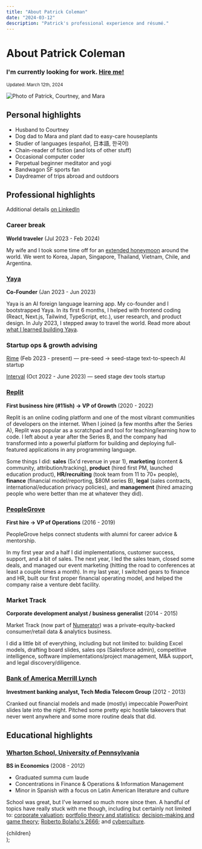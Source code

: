 ```yaml
---
title: "About Patrick Coleman"
date: "2024-03-12"
description: "Patrick's professional experience and résumé."
---
```



# About Patrick Coleman

### I'm currently looking for work. [Hire me!](/hireme)

<small>
  Updated: <time dateTime={date}>March 12th, 2024</time>
</small>

<Image
  src="/images/patrick-courtney-mara.jpeg"
  className="mx-auto"
  alt="Photo of Patrick, Courtney, and Mara"
  width={600}
  height={400}
/>

## Personal highlights

- Husband to Courtney
- Dog dad to Mara and plant dad to easy-care houseplants
- Studier of languages (español, 日本語, 한국어)
- Chain-reader of fiction (and lots of other stuff)
- Occasional computer coder
- Perpetual beginner meditator and yogi
- Bandwagon SF sports fan
- Daydreamer of trips abroad and outdoors

## Professional highlights

Additional details [on LinkedIn](https://www.linkedin.com/in/patrickscoleman/details/experience/)

### Career break

**World traveler** (Jul 2023 - Feb 2024)

My wife and I took some time off for an [extended honeymoon](/posts/honeymoon) around the world. We went to Korea, Japan, Singapore, Thailand, Vietnam, Chile, and Argentina.

### [Yaya](https://www.yaya.press/)

**Co-Founder** (Jan 2023 - Jun 2023)

Yaya is an AI foreign language learning app. My co-founder and I bootstrapped Yaya. In its first 6 months, I helped with frontend coding (React, Next.js, Tailwind, TypeScript, etc.), user research, and product design. In July 2023, I stepped away to travel the world. Read more about [what I learned building Yaya](/posts/yaya).

### Startup ops & growth advising

[Rime](https://rime.ai/) (Feb 2023 - present) — pre-seed → seed-stage text-to-speech AI startup

[Interval](https://interval.com/) (Oct 2022 - June 2023) — seed stage dev tools startup

### [Replit](https://replit.com)

**First business hire (#11ish) → VP of Growth** (2020 - 2022)

Replit is an online coding platform and one of the most vibrant communities of developers on the internet. When I joined (a few months after the Series A), Replit was popular as a scratchpad and tool for teaching/learning how to code. I left about a year after the Series B, and the company had transformed into a powerful platform for building and deploying full-featured applications in any programming language.

Some things I did: **sales** (5x'd revenue in year 1), **marketing** (content & community, attribution/tracking), **product** (hired first PM, launched education product), **HR/recruiting** (took team from 11 to 70+ people), **finance** (financial model/reporting, $80M series B), **legal** (sales contracts, international/education privacy policies), and **management** (hired amazing people who were better than me at whatever they did).

### [PeopleGrove](https://www.peoplegrove.com/)

**First hire → VP of Operations** (2016 - 2019)

PeopleGrove helps connect students with alumni for career advice & mentorship.

In my first year and a half I did implementations, customer success, support, and a bit of sales. The next year, I led the sales team, closed some deals, and managed our event marketing (hitting the road to conferences at least a couple times a month). In my last year, I switched gears to finance and HR, built our first proper financial operating model, and helped the company raise a venture debt facility.

### Market Track

**Corporate development analyst / business generalist** (2014 - 2015)

Market Track (now part of [Numerator](https://www.numerator.com/)) was a private-equity-backed consumer/retail data & analytics business.

I did a little bit of everything, including but not limited to: building Excel models, drafting board slides, sales ops (Salesforce admin), competitive intelligence, software implementations/project management, M&A support, and legal discovery/diligence.

### [Bank of America Merrill Lynch](https://bofaml.com/)

**Investment banking analyst, Tech Media Telecom Group** (2012 - 2013)

Cranked out financial models and made (mostly) impeccable PowerPoint slides late into the night. Pitched some pretty epic hostile takeovers that never went anywhere and some more routine deals that did.

## Educational highlights

### [Wharton School, University of Pennsylvania](https://www.wharton.upenn.edu/)

**BS in Economics** (2008 - 2012)

- Graduated summa cum laude
- Concentrations in Finance & Operations & Information Management
- Minor in Spanish with a focus on Latin American literature and culture

School was great, but I've learned so much more since then. A handful of topics have really stuck with me though, including but certainly not limited to: [corporate valuation](https://en.wikipedia.org/wiki/Business_valuation); [portfolio theory and statistics](https://en.wikipedia.org/wiki/Modern_portfolio_theory); [decision-making and game theory](https://en.wikipedia.org/wiki/Decision-making); [Roberto Bolaño's 2666](https://en.wikipedia.org/wiki/2666); and [cyberculture](https://en.wikipedia.org/wiki/Internet_culture).

  <Layout title={title} description={description}>
    <MDXProvider components={MdxComponents}>
      <div className="prose max-w-none prose-stone dark:prose-invert dark:prose-headings:text-text-darkbold dark:prose-a:text-text-darkbold dark:prose-strong:text-text-darkbold">
        {children}
      </div>
    </MDXProvider>
  </Layout>
);
